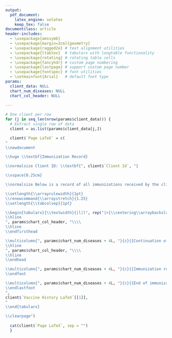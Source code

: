 ```yaml
---
output:
  pdf_document:
    latex_engine: xelatex
    keep_tex: false
documentclass: article
header-includes:
  - \usepackage{amssymb}
  - \usepackage[margin=2cm]{geometry}
  - \usepackage{ragged2e} # text alignment utilities
  - \usepackage{ltablex}  # tabularx with longtable functionality
  - \usepackage{rotating} # rotating table cells
  - \usepackage{fancyhdr} # custom page numbering
  - \usepackage{lastpage} # support custom page number
  - \usepackage{fontspec} # font utilities
  - \setmainfont{Arial}   # default font type 
params:
  client_data: NULL
  chart_num_diseases: NULL
  chart_col_header: NULL
  
---
```


```{=latex}
% Custom circle indicator for vaccination history charts
\newcommand{\mycircle}{\raisebox{-0.2\height}{\resizebox{1em}{!}{$\bullet$}}}

% Removes the horizontal line under the header when using fancyhdr
\renewcommand{\headrulewidth}{0pt}

% Define a command to reset page counter and update last page reference
\newcommand{\newdocument}{
  \setcounter{page}{1}
  \pagestyle{fancy}
  \fancyhf{}
  \fancyfoot[C]{Page \thepage\ of \pageref{LastPage}}
  
% ltablex setting
\keepXColumns
}
```

```r
# One client per row
for (j in seq_len(nrow(params$client_data))) {
  # Extract single row of data
  client = as.list(params$client_data[j,])

  client$`Page LaTeX` = c(
"
\\newdocument

\\huge \\textbf{Immunization Record}

\\normalsize Client ID: \\textbf{", client$`Client Id`, "}

\\vspace{0.25cm}

\\normalsize Below is a record of all immunizations received by the client on file with Public Health, excluding seasonal vaccinations against influenza and COVID-19.

\\setlength{\\arrayrulewidth}{1pt}
\\renewcommand{\\arraystretch}{1.25}
\\setlength{\\tabcolsep}{1pt}

\\begin{tabularx}{\\textwidth}{|l|l", rep("|>{\\centering\\arraybackslash}p{0.35cm}", params$chart_num_diseases + 1L), "|>{\\raggedright\\arraybackslash}X|}
\\hline
", params$chart_col_header, "\\\\
\\hline
\\endfirsthead

\\multicolumn{", params$chart_num_diseases + 4L, "}{c}{{Continuation of immunization record}} \\\\
\\hline
", params$chart_col_header, "\\\\
\\hline
\\endhead

\\multicolumn{", params$chart_num_diseases + 4L, "}{c}{{Immunization record continued on next page}} \\\\
\\endfoot

\\multicolumn{", params$chart_num_diseases + 4L, "}{c}{{End of immunization record}} \\\\
\\endlastfoot
",
client$`Vaccine History LaTeX`[[1]],
"
\\end{tabularx}

\\clearpage")
    
  cat(client$`Page LaTeX`, sep = "")
  }
```
